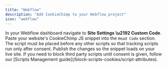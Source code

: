 ```yaml
---
title: "Webflow"
description: "Add CookieChimp to your Webflow project"
icon: "webflow"
---
```


<Steps>
  <Step title="Open Custom Code settings">
    In your Webflow dashboard navigate to <strong>Site Settings \u2192 Custom Code</strong>.
  </Step>

  <Step title="Add the CookieChimp snippet">
    Paste your website's CookieChimp JS snippet into the <code>Head Code</code> section.
    <Info>
      The script must be placed before any other scripts so that tracking scripts run only after consent.
    </Info>
  </Step>

  <Step title="Publish your site">
    Publish the changes so the snippet loads on your live site.
  </Step>
</Steps>

<Note>
If you need to block third party scripts until consent is given, follow our [Scripts Management guide](/block-scripts-cookies/script-attributes).
</Note>
